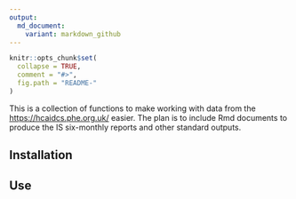 ```yaml
---
output:
  md_document:
    variant: markdown_github
---
```


<!-- README.md is generated from README.Rmd. Please edit that file -->

```r
knitr::opts_chunk$set(
  collapse = TRUE,
  comment = "#>",
  fig.path = "README-"
)
```

This is a collection of functions to make working with data from the [https://hcaidcs.phe.org.uk/](HCAI DCS) easier. 
The plan is to include Rmd documents to produce the IS six-monthly reports and other standard outputs. 

## Installation


## Use
